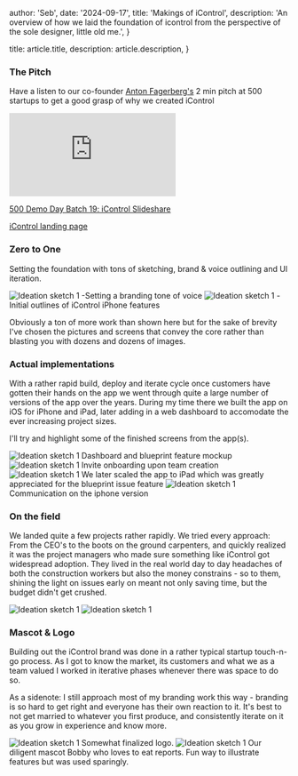 



  author: 'Seb',
  date: '2024-09-17',
  title: 'Makings of iControl',
  description:
    'An overview of how we laid the foundation of icontrol from the perspective of the sole designer, little old me.',
}

  title: article.title,
  description: article.description,
}


### The Pitch

Have a listen to our co-founder [Anton Fagerberg's](https://www.linkedin.com/in/aejfager/) 2 min pitch at 500 startups to get a good grasp of why we created iControl

<iframe
  src="https://www.youtube-nocookie.com/embed/9Q6iwRgAejE"
  title="500 global icontrol pitch"
  frameBorder="0"
  allow="accelerometer; autoplay; clipboard-write; encrypted-media; gyroscope; picture-in-picture"
  allowFullScreen
  className="aspect-video w-full"
></iframe>

[500 Demo Day Batch 19: iControl Slideshare](https://www.slideshare.net/500startups/500-demo-day-batch-19-icontrol)

[iControl landing page](https://icontrolapp.se/en/)

### Zero to One

Setting the foundation with tons of sketching, brand & voice outlining and UI iteration.

<Image
  src={ideation1}
  objectFit="cover"
  alt="Ideation sketch 1"
  className="h-auto w-full"
/>
-Setting a branding tone of voice
<Image
  src={ideation2}
  objectFit="cover"
  alt="Ideation sketch 1"
  className="h-auto w-full"
/>
-Initial outlines of iControl iPhone features

Obviously a ton of more work than shown here but for the sake of brevity I've chosen the pictures and screens that convey the core rather than blasting you with dozens and dozens of images.

### Actual implementations

With a rather rapid build, deploy and iterate cycle once customers have gotten their hands on the app we went through quite a large number of versions of the app over the years. During my time there we built the app on iOS for iPhone and iPad, later adding in a web dashboard to accomodate the ever increasing project sizes.

I'll try and highlight some of the finished screens from the app(s).

<Image
  src={dashboardBlueprint}
  objectFit="cover"
  alt="Ideation sketch 1"
  className="h-auto w-full"
/>
Dashboard and blueprint feature mockup
<Image
  src={dashboardModals}
  objectFit="cover"
  alt="Ideation sketch 1"
  className="h-auto w-full"
/>
Invite onboarding upon team creation
<Image
  src={ipadBlueprint}
  objectFit="cover"
  alt="Ideation sketch 1"
  className="h-auto w-full"
/>
We later scaled the app to iPad which was greatly appreciated for the blueprint
issue feature
<Image
  src={iphoneMockup}
  objectFit="cover"
  alt="Ideation sketch 1"
  className="h-auto w-full"
/>
Communication on the iphone version

### On the field

We landed quite a few projects rather rapidly. We tried every approach: From the CEO's to the boots on the ground carpenters, and quickly realized it was the project managers who made sure something like iControl got widespread adoption. They lived in the real world day to day headaches of both the construction workers but also the money constrains - so to them, shining the light on issues early on meant not only saving time, but the budget didn't get crushed.

<Image
  src={onTheField}
  objectFit="cover"
  alt="Ideation sketch 1"
  className="h-auto w-full"
/>
<Image
  src={onTheField2}
  objectFit="cover"
  alt="Ideation sketch 1"
  className="h-auto w-full"
/>

### Mascot & Logo

Building out the iControl brand was done in a rather typical startup touch-n-go process. As I got to know the market, its customers and what we as a team valued I worked in iterative phases whenever there was space to do so.

As a sidenote: I still approach most of my branding work this way - branding is so hard to get right and everyone has their own reaction to it. It's best to not get married to whatever you first produce, and consistently iterate on it as you grow in experience and know more.

<Image
  src={logoFin}
  objectFit="cover"
  alt="Ideation sketch 1"
  className="h-auto w-full"
/>
Somewhat finalized logo.
<Image
  src={bobby}
  objectFit="cover"
  alt="Ideation sketch 1"
  className="h-auto w-full"
/>
Our diligent mascot Bobby who loves to eat reports. Fun way to illustrate
features but was used sparingly.
